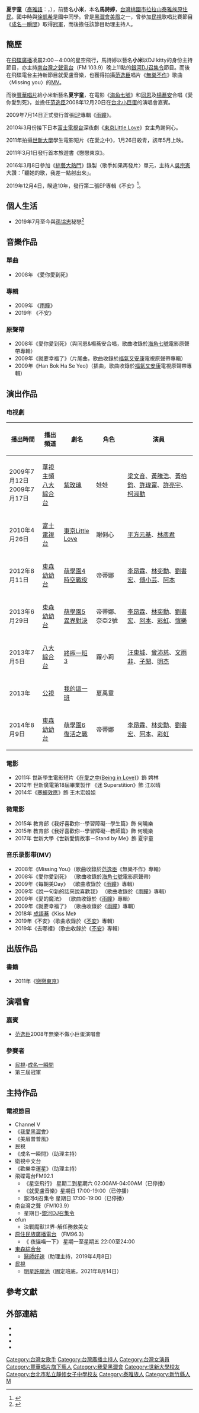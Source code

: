 {{Otheruses|subject=一位臺灣藝人|other=其他「吉娃斯」同名人物|吉娃斯 (消歧義)}}
{{blpsources|time=2021-06-01}}
{{Veil|time=2015-09-12T10:49:30+00:00}}
{{藝人
| 姓名 = 夏宇童
| 類型 = 女藝人
| 本名 = 馬詩婷
| 英文名 = Ariel
| 綽號 = 小米、夏宇童
| 圖片 =
| 國籍 = {{ROC}}
| 民族 = [[泰雅族|泰雅族]]
| 出生日期 = {{Birth_date_and_age|1988|8|19}}
| 出生地點 = {{TWN}}[[桃園縣|桃園縣]][[復興鄉_(臺灣)|拉拉山]]
| 職業 = 歌手、演員、電台主持、作家
| 教育程度 =[[臺北市私立靜修女子高級中學|臺北市私立靜修女子高級中學]]<br>[[世新大學|世新大學]]新聞傳播學院廣播電視電影學系廣播組
| 出身地 = {{TWN}}
| 語言 = [[泰雅語|泰雅語]]、[[中華民國國語|國語]]、[[英語|英語]]、[[日語|日語]]
| 出道作 = 愛你愛到死
| 出道日期 = 2009年
| 代表作 = [[東京HOT|東京HOT]]
| 活躍年代 = 2006年至今
| 唱片公司 = [[豐華唱片|豐華唱片]]
| 經紀公司 = 五熊國際
| 網站 =[https://www.facebook.com/iamrengirl/ 夏宇童Facebook粉絲團]
| 獎項 = 
| IMDb = 6758040
}}
'''夏宇童'''（[[泰雅語|泰雅語]]：{{lang|tay|Ciwas Adai}}，{{bd|1988年|8月19日||catIdx=}}），前藝名'''小米'''，本名'''馬詩婷'''，[[台灣|台灣]][[桃園市|桃園市]][[拉拉山|拉拉山]][[泰雅族|泰雅族]][[臺灣原住民族|原住民]]。國中時與[[徐凱希|徐凱希]]是國中同學。曾是[[黑澀會美眉|黑澀會美眉]]之一，曾參加[[民視|民視]]歌唱比賽節目《[[成名一瞬間|成名一瞬間]]》取得[[冠軍|冠軍]]，而後擔任該節目助理主持人。

== 簡歷 ==
在[[飛碟廣播|飛碟廣播]]凌晨2:00－4:00的星空飛行，馬詩婷以藝名'''小米'''以DJ kitty的身份主持節目，亦主持[[南台灣之聲電台|南台灣之聲電台]]（FM 103.9）晚上11點的[[銀河DJ召集令|銀河DJ召集令]]節目。而後在飛碟電台主持新節目就愛盧音樂，也獲得拍攝[[范逸臣|范逸臣]]唱片《[[無樂不作|無樂不作]]》歌曲〈Missing you〉的[[MV|MV]]。

而後[[豐華唱片|豐華唱片]]給小米新藝名'''夏宇童'''，在電影《[[海角七號|海角七號]]》和[[同恩|同恩]]及[[楊蕎安|楊蕎安]]合唱《愛你愛到死》，並擔任[[范逸臣|范逸臣]]2008年12月20日在[[台北小巨蛋|台北小巨蛋]]的演唱會嘉賓。

2009年7月14日正式發行首張[[EP|EP]]專輯《[[雨瞳|雨瞳]]》。

2010年3月份接下日本[[富士電視台|富士電視台]]深夜劇《[[東京Little_Love|東京Little Love]]》女主角謝俐心。

2011年拍攝[[世新大學|世新大學]]學生電影短片《在愛之中》，1月26日殺青，該年5月上映。

2011年3月1日發行首本旅遊書《戀戀東京》。

2016年3月8日參加《[[綜藝大熱門|綜藝大熱門]]》錄製〈歌手如果再發片〉單元，主持人[[吳宗憲|吳宗憲]]大讚：「聽她的歌，我差一點射出來」。

2019年12月4日，睽違10年，發行第二張EP專輯《不安》<ref>{{Cite news|url=https://tw.appledaily.com/entertainment/daily/20191113/38495522/|title=夏宇童 幸福ing 《不安》揭情傷噴淚|work=蘋果日報|author=蔡維歆|date=2019-11-13|accessdate=2019-11-13|language=zh-TW}}</ref>。

==個人生活==
*2019年7月至今與[[孫協志|孫協志]]秘戀<ref>{{cite web|url=http://star.ettoday.net/news/1489404|title=爆秘戀小11歲夏宇童ing！　孫協志大方PO「同框合照」了|accessdate=2019-07-17|archive-date=2019-07-17|archive-url=https://web.archive.org/web/20190717093408/https://star.ettoday.net/news/1489404|dead-url=no}}</ref>

==音樂作品==
===單曲===
*2008年 《愛你愛到死》

===專輯===
*2009年 《[[雨瞳|雨瞳]]》
*2019年 《不安》

===原聲帶===
*2008年《愛你愛到死》（與同恩&楊蕎安合唱，歌曲收錄於[[海角七號|海角七號]]電影原聲帶專輯）
*2009年《就要幸福了》（片尾曲，歌曲收錄於[[福氣又安康|福氣又安康]]電視原聲帶專輯）
*2009年《Han Bok Ha Se Yeo》（插曲，歌曲收錄於[[福氣又安康|福氣又安康]]電視原聲帶專輯）

==演出作品==
===电视劇===
{| class="wikitable" style="width:100%"
|-
!播出時間||播出頻道||劇名||角色||演員
|-
|2009年7月12日<br>2009年7月17日||[[華視主頻|華視主頻]]<br>[[八大綜合台|八大綜合台]]||[[紫玫瑰|紫玫瑰]]||娃娃||[[梁文音|梁文音]]、[[黃騰浩|黃騰浩]]、[[黃柏鈞|黃柏鈞]]、[[許瑋甯|許瑋甯]]、[[許亮宇|許亮宇]]、[[柯淑勤|柯淑勤]]
|-
|2010年4月26日||[[富士電視台|富士電視台]]||[[東京Little_Love|東京Little Love]]||謝俐心||[[平方元基|平方元基]]、[[林彥君|林彥君]]
|-
|2012年8月11日||[[東森幼幼台|東森幼幼台]]||[[萌學園4時空戰役|萌學園4時空戰役]]||帝蒂娜||[[李昂霖|李昂霖]]、[[林奕勳|林奕勳]]、[[劉書宏|劉書宏]]、[[傅小芸|傅小芸]]、[[翁瑞迪|阿本]]
|-
|2013年6月29日||[[東森幼幼台|東森幼幼台]]||[[萌學園5異界對決|萌學園5異界對決]]||帝蒂娜、奈亞2號||[[李昂霖|李昂霖]]、[[林奕勳|林奕勳]]、[[劉書宏|劉書宏]]、[[翁瑞迪|阿本]]、[[蔡孟穎|彩虹]]、[[簡愷樂|愷樂]]
|-
|2013年7月5日||[[八大綜合台|八大綜合台]]||[[終極一班3|終極一班3]]||蘿小莉||[[汪東城|汪東城]]、[[曾沛慈|曾沛慈]]、[[文雨非|文雨非]]、[[子閎|子閎]]、[[明杰|明杰]]
|-
|2013年||[[公視|公視]]||[[我的這一班_(台灣電視劇)|我的這一班]]||夏禹童||
|-
|2014年8月9日||[[東森幼幼台|東森幼幼台]]||[[萌學園6復活之戰|萌學園6復活之戰]]||帝蒂娜||[[李昂霖|李昂霖]]、[[林奕勳|林奕勳]]、[[劉書宏|劉書宏]]、[[翁瑞迪|阿本]]、[[蔡孟穎|彩虹]]
|}

===電影===
*2011年 世新學生電影短片《[[在愛之中(Being_in_Love)|在愛之中(Being in Love)]]》飾 娉林
*2012年 世新廣電第18屆畢業製作 《迷 Superstition》飾 江以晴
*2014年《[[寒蟬效應_(電影)|寒蟬效應]]》飾 王木宏姐姐
===微電影===
*2015年 教育部《我好喜歡你--學習障礙--學生篇》飾 何曉樂
*2015年 教育部《我好喜歡你--學習障礙--教師篇》飾 何曉樂
*2017年 世新大學《世新愛情故事－Stand by Me》飾 夏宇童

=== 音乐录影带(MV) ===

*2008年《Missing You》（歌曲收錄於[[范逸臣|范逸臣]]《無樂不作》專輯）
*2008年《愛你愛到死》 （歌曲收錄於[[海角七號|海角七號]]電影原聲帶）
*2009年《每朝美Day》 （歌曲收錄於《[[雨瞳|雨瞳]]》專輯）
*2009年《說一句新的話來說喜歡我》 （歌曲收錄於《[[雨瞳|雨瞳]]》專輯）
*2009年《愛的魔法》 （歌曲收錄於《[[雨瞳|雨瞳]]》專輯）
*2009年《就要幸福了》 （歌曲收錄於《[[雨瞳|雨瞳]]》專輯）
*2018年 [[成語蕎|成語蕎]]《Kiss Me》
*2019年《不安》（歌曲收錄於《[[不安|不安]]》專輯）
*2019年《去哪裡》（歌曲收錄於《[[不安|不安]]》專輯）

== 出版作品 ==
=== 書籍 ===
*2011年《[[戀戀東京|戀戀東京]]》

==演唱會==

=== 嘉賓 ===

*[[范逸臣|范逸臣]]2008年無樂不做小巨蛋演唱會

===參賽者===
*[[民視|民視]]-[[成名一瞬間|成名一瞬間]]
*第三屆冠軍

==主持作品==
===電視節目===
*Channel V
*《[[我愛黑澀會|我愛黑澀會]]》
*《美眉普普風》
*民視
*《成名一瞬間》（助理主持）
*衛視中文台
*《歡樂幸運星》（助理主持）
*飛碟電台FM92.1
**《星空飛行》 星期二到星期六 02:00AM-04:00AM（已停播）
**《就愛盧音樂》星期日 17:00-19:00（已停播）
**銀河dj召集令 星期日 17:00-19:00（已停播）
*南台灣之聲（FM103.9）
**星期日-[[銀河DJ召集令|銀河DJ召集令]]
*efun
**決戰魔獸世界-解任務救美女
*[[原住民族廣播電台|原住民族廣播電台]]  （FM96.3）
** 《 夜貓喵一下》   星期一至星期五 22:00至24:00
*[[東森綜合台|東森綜合台]]
**[[醫師好辣|醫師好辣]]（助理主持，2019年4月8日）
*[[民視|民視]]
**[[明星許願池|明星許願池]]（固定班底，2021年8月14日）

==參考文獻==
{{reflist}}

==外部連結==
*{{Sinaweibo|iamrengirl|夏宇童Ren}} 
*{{Facebook|iamrengirl|夏宇童}}
*{{Instagram|sha_ariel|夏宇童l}}
*{{hkmdb name|67917|夏宇童}}

{{DEFAULTSORT:Ma馬}}
[[Category:台灣女歌手|Category:台灣女歌手]]
[[Category:台灣廣播主持人|Category:台灣廣播主持人]]
[[Category:台灣女演員|Category:台灣女演員]]
[[Category:豐華唱片旗下藝人|Category:豐華唱片旗下藝人]]
[[Category:我愛黑澀會|Category:我愛黑澀會]]
[[Category:世新大學校友|Category:世新大學校友]]
[[Category:台北市私立靜修女子中學校友|Category:台北市私立靜修女子中學校友]]
[[Category:泰雅族人|Category:泰雅族人]]
[[Category:新竹縣人|Category:新竹縣人]]
[[Category:馬姓|M]]